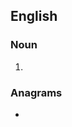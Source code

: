 ==English==

===Noun===
{{head|en|noun form}}

# {{plural of|admonisher|lang=en}}

===Anagrams===
* {{anagrams|en|a=adehimnorss|rhamnosides}}
